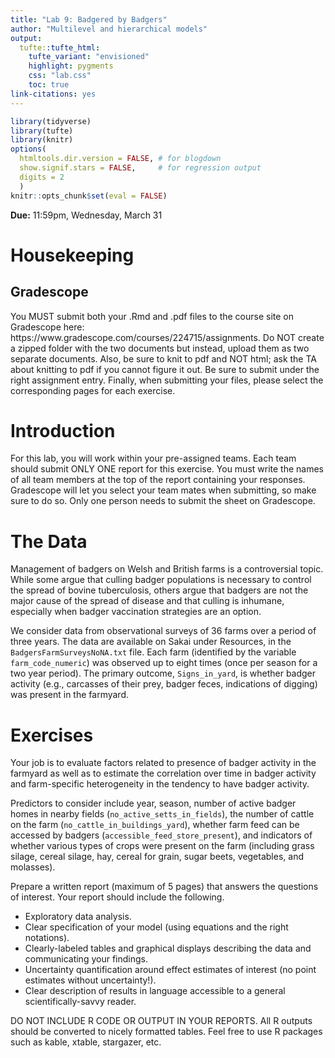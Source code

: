 ```yaml
---
title: "Lab 9: Badgered by Badgers"
author: "Multilevel and hierarchical models"
output: 
  tufte::tufte_html:
    tufte_variant: "envisioned"
    highlight: pygments
    css: "lab.css"
    toc: true
link-citations: yes
---
```


```r
library(tidyverse)
library(tufte)
library(knitr)
options(
  htmltools.dir.version = FALSE, # for blogdown
  show.signif.stars = FALSE,     # for regression output
  digits = 2
  )
knitr::opts_chunk$set(eval = FALSE)
```


**Due:**  11:59pm, Wednesday, March 31


# Housekeeping

<!-- ## R/RStudio -->
<!-- You all should have R and RStudio installed on your computers by now. If you do not, first install the latest version of R here: https://cran.rstudio.com (remember to select the right installer for your operating system). Next, install the latest version of RStudio here: https://www.rstudio.com/products/rstudio/download/. Scroll down to the "Installers for Supported Platforms" section and find the right installer for your operating system. -->


## Gradescope

You MUST submit both your .Rmd and .pdf files to the course site on Gradescope here: https://www.gradescope.com/courses/224715/assignments. Do NOT create a zipped folder with the two documents but instead, upload them as two separate documents. Also, be sure to knit to pdf and NOT html; ask the TA about knitting to pdf if you cannot figure it out. Be sure to submit under the right assignment entry. Finally, when submitting your files, please select the corresponding pages for each exercise.


# Introduction

For this lab, you will work within your pre-assigned teams. Each team should submit ONLY ONE report for this exercise. You must write the names of all team members at the top of the report containing your responses. Gradescope will let you select your team mates when submitting, so make sure to do so. Only one person needs to submit the sheet on Gradescope.


# The Data

Management of badgers on Welsh and British farms is a controversial topic. While some argue that culling badger populations is necessary to control the spread of bovine tuberculosis, others argue that badgers are not the major cause of the spread of disease and that culling is inhumane, especially when badger vaccination strategies are an option.

We consider data from observational surveys of 36 farms over a period of three years. The data are available on Sakai under Resources, in the `BadgersFarmSurveysNoNA.txt` file. Each farm (identified by the variable `farm_code_numeric`) was observed up to eight times (once per season for a two year period). The primary outcome, `Signs_in_yard`, is whether badger activity (e.g., carcasses of their prey, badger feces, indications of digging) was present in the farmyard.


# Exercises

Your job is to evaluate factors related to presence of badger activity in the farmyard as well as to estimate the correlation over time in badger activity and farm-specific heterogeneity in the tendency to have badger activity. 

Predictors to consider include year, season, number of active badger homes in nearby fields (`no_active_setts_in_fields`), the number of cattle on the farm (`no_cattle_in_buildings_yard`), whether farm feed can be accessed by badgers (`accessible_feed_store_present`), and indicators of whether various types of crops were present on the farm (including grass silage, cereal silage, hay, cereal for grain, sugar beets, vegetables, and molasses).

Prepare a written report (maximum of 5 pages) that answers the questions of interest. Your report should include the following.

+ Exploratory data analysis.
+ Clear specification of your model (using equations and the right notations).
+ Clearly-labeled tables and graphical displays describing the data and communicating your findings.
+ Uncertainty quantification around effect estimates of interest (no point estimates without uncertainty!).
+ Clear description of results in language accessible to a general scientifically-savvy reader.

DO NOT INCLUDE R CODE OR OUTPUT IN YOUR REPORTS. All R outputs should be converted to nicely formatted tables. Feel free to use R packages such as kable, xtable, stargazer, etc.




